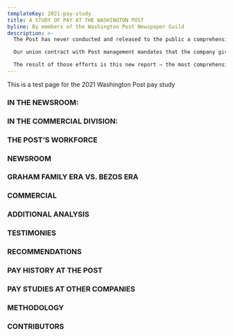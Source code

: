 ```yaml
---
templateKey: 2021-pay-study
title: A STUDY OF PAY AT THE WASHINGTON POST
byline: By members of the Washington Post Newspaper Guild
description: >-
  The Post has never conducted and released to the public a comprehensive pay study of its own. So this year, Post Guild decided to do one itself.

  Our union contract with Post management mandates that the company give us pay data on Guild-covered employees on an annual basis. We requested this information in July 2019 and spent four months analyzing the data, a reporting effort led by Pulitzer Prize-winning data journalist Steven Rich and supported by a team of dozens of other Post Guild members. We took care to protect the integrity of the data and the privacy of our members.

  The result of those efforts is this new report — the most comprehensive study to date of pay at The Washington Post.
---
```


This is a test page for the 2021 Washington Post pay study

### IN THE NEWSROOM:

### IN THE COMMERCIAL DIVISION:

### THE POST’S WORKFORCE

### NEWSROOM

### GRAHAM FAMILY ERA VS. BEZOS ERA

### COMMERCIAL

### ADDITIONAL ANALYSIS

### TESTIMONIES

### RECOMMENDATIONS

### PAY HISTORY AT THE POST

### PAY STUDIES AT OTHER COMPANIES

### METHODOLOGY

### CONTRIBUTORS
